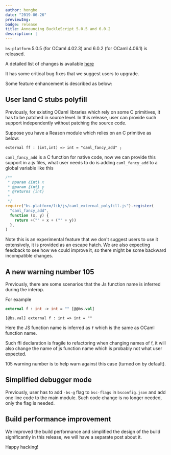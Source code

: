```yaml
---
author: hongbo
date: "2019-06-26"
previewImg:
badge: release
title: Announcing BuckleScript 5.0.5 and 6.0.2
description: |
---
```


`bs-platform` 5.0.5 (for OCaml 4.02.3) and 6.0.2 (for OCaml 4.06.1) is
released.

A detailed list of changes is available
[here](https://github.com/BuckleScript/bucklescript/blob/master/Changes.md#505)

It has some critical bug fixes that we suggest users to upgrade.

Some feature enhancement is described as below:

## User land C stubs polyfill

Previously, for existing OCaml libraries which rely on some C primitives, it
has to be patched in source level. In this release, user can provide such
support independently without patching the source code.

Suppose you have a Reason module which relies on an C primitive as below:

```reason
external ff : (int,int) => int = "caml_fancy_add" ;
```

`caml_fancy_add` is a C function for native code, now we can provide this
support in a js files, what user needs to do is adding `caml_fancy_add` to a
global variable like this

```js
/**
 * @param {int} x
 * @param {int} y
 * @returns {int}
 *
 */
require("bs-platform/lib/js/caml_external_polyfill.js").register(
  "caml_fancy_add",
  function (x, y) {
    return +("" + x + ("" + y))
  },
)
```

Note this is an experimental feature that we don't suggest users to use it
extensively, it is provided as an escape hatch. We are also expecting feedback
to see how we could improve it, so there might be some backward incompatible
changes.

## A new warning number 105

Previously, there are some scenarios that the Js function name is inferred
during the interop.

For example

```ocaml
external f : int -> int = "" [@@bs.val]
```

```reason
[@bs.val] external f : int => int = ""
```

Here the JS function name is inferred as `f` which is the same as OCaml
function name.

Such ffi declaration is fragile to refactoring when changing names of f, it
will also change the name of js function name which is probably not what user
expected.

105 warning number is to help warn against this case (turned on by default).

## Simplified debugger mode

Previously, user has to add `-bs-g` flag to `bsc-flags` in `bsconfig.json` and
add one line code to the main module. Such code change is no longer needed,
only the flag is needed.

## Build performance improvement

We improved the build performance and simplified the design of the build
significantly in this release, we will have a separate post about it.

Happy hacking!

